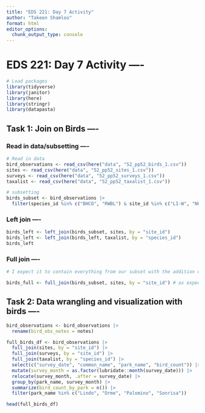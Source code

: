 ```yaml
---
title: "EDS 221: Day 7 Activity"
author: "Takeen Shamloo"
format: html
editor_options: 
  chunk_output_type: console
---
```


# EDS 221: Day 7 Activity ----

```r
# Load packages
library(tidyverse)
library(janitor)
library(here)
library(stringr)
library(datapasta)
```

## Task 1: Join on Birds ----

### Read in data/subsetting ----
```r
# Read in data
bird_observations <- read_csv(here("data", "52_pp52_birds_1.csv"))
sites <- read_csv(here("data", "52_pp52_sites_1.csv"))
surveys <- read_csv(here("data", "52_pp52_surveys_1.csv"))
taxalist <- read_csv(here("data", "52_pp52_taxalist_1.csv"))

# subsetting
birds_subset <- bird_observations |>
  filter(species_id %in% c("BHCO", "RWBL") & site_id %in% c("LI-W", "NU-C"))
```

### Left join ----

```r
birds_left <- left_join(birds_subset, sites, by = "site_id")
birds_left <- left_join(birds_left, taxalist, by = "species_id")
birds_left
```

### Full join ----

```r
# I expect it to contain everything from our subset with the addition of all the columns and information from sites excluding a duplicate of the column its using as a key.

birds_full <- full_join(birds_subset, sites, by = "site_id") # as expected.
```

## Task 2: Data wrangling and visualization with birds ----

```r
bird_observations <- bird_observations |>
  rename(bird_obs_notes = notes)

full_birds_df <- bird_observations |>
  full_join(sites, by = "site_id") |> 
  full_join(surveys, by = "site_id") |>
  full_join(taxalist, by = "species_id") |>
  select(c("survey_date", "common_name", "park_name", "bird_count")) |>
  mutate(survey_month = as.factor(lubridate::month(survey_date))) |>
  relocate(survey_month, .after = survey_date) |>
  group_by(park_name, survey_month) |>
  summarize(bird_count_by_park = n()) |>
  filter(park_name %in% c("Lindo", "Orme", "Palomino", "Sonrisa")) 

head(full_birds_df)
```




